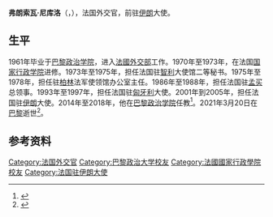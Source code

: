 {{Infobox officeholder
| 姓名     = 弗朗索瓦·尼库洛
| 性别     = 男
| 原名     = {{lang|fr|François Nicoullaud}}
| 职务     = 法国驻伊朗大使
| 就任日期 = 2001年
| 卸任日期 = 2005年
| 前任     =
| 继任     =
| 职务1    = 法国驻匈牙利大使
| 就任日期1= 1993年
| 卸任日期1= 1997年
| 职务2    = 法国驻孟买总领事
| 就任日期2= 1986年
| 卸任日期2= 1988年
| 出生日期 = 1940年7月24日
| 出生地点 = [[埃及王国|埃及王国]][[苏伊士|苏伊士]]
| 逝世日期 = {{Dda|2021|3|20|1940|7|24}}
| 逝世地点 = 法国[[巴黎|巴黎]]
| 国籍     = [[法国|法国]]
| 职业     = [[外交官|外交官]]
| 政党     =
}}
'''弗朗索瓦·尼库洛'''（{{lang-fr|François Nicoullaud}}，{{bd|1940年|7月24日|2021年|3月20日|catIdx=Nicoullaud}}），法国外交官，前驻[[伊朗|伊朗]]大使。

==生平==
1961年毕业于[[巴黎政治学院|巴黎政治学院]]，进入[[法國外交部|法國外交部]]工作。1970年至1973年，在法国[[国家行政学院_(法国)|国家行政学院]]进修。1973年至1975年，担任法国驻[[智利|智利]]大使馆二等秘书。1975年至1978年，担任驻[[柏林|柏林]]法军使领馆办公室主任。1986年至1988年，担任法国驻[[孟买|孟买]]总领事。1993年至1997年，担任法国驻[[匈牙利|匈牙利]]大使。2001年到2005年，担任法国驻[[伊朗|伊朗]]大使。2014年至2018年，他在[[巴黎政治学院|巴黎政治学院]]任教<ref>{{cite web|url=http://www.sciencespo.fr/psia/users/francoisnicoullaud|title=François Nicoullaud|work=Paris School of International Affairs|archiveurl=https://web.archive.org/web/20180110172333/http://www.sciencespo.fr/psia/users/francoisnicoullaud|archivedate=2018-01-10|access-date=2021-03-27|dead-url=yes}}</ref>。2021年3月20日在[[巴黎|巴黎]]逝世<ref>{{cite web |author1=Pierre Alonso |title=François Nicoullaud, disparition d’un homme de paix |url=https://www.liberation.fr/international/moyen-orient/francois-nicoullaud-disparition-dun-homme-de-paix-20210321_WMJG5BHZH5DFJOMB3OWSC4D36E/ |publisher=Libération |language=fr |date=2021-03-21 |access-date=2021-03-27 |archive-date=2021-04-30 |archive-url=https://web.archive.org/web/20210430160055/https://www.liberation.fr/international/moyen-orient/francois-nicoullaud-disparition-dun-homme-de-paix-20210321_WMJG5BHZH5DFJOMB3OWSC4D36E/ |dead-url=no }}</ref>。

==参考资料==
{{reflist}}
{{Authority control}}
{{DEFAULTSORT:Nicoullaud, Francois}}
[[Category:法国外交官|Category:法国外交官]]
[[Category:巴黎政治大学校友|Category:巴黎政治大学校友]]
[[Category:法國國家行政學院校友|Category:法國國家行政學院校友]]
[[Category:法国驻伊朗大使|Category:法国驻伊朗大使]]